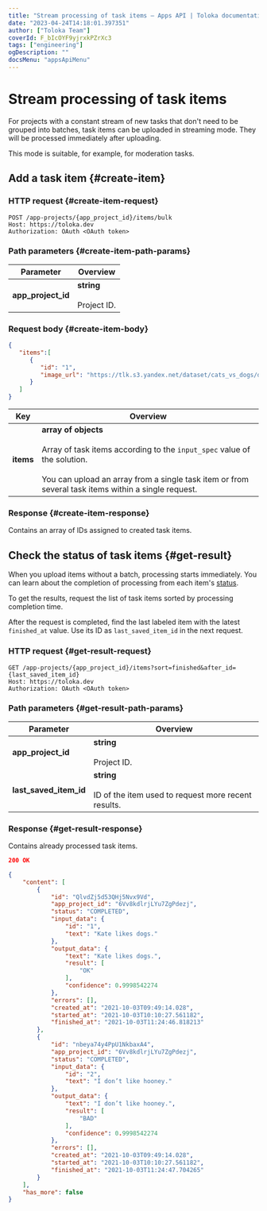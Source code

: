 ```yaml
---
title: "Stream processing of task items — Apps API | Toloka documentation"
date: "2023-04-24T14:18:01.397351"
author: ["Toloka Team"]
coverId: F_bIcOYF9yjrxkPZrXc3
tags: ["engineering"]
ogDescription: ""
docsMenu: "appsApiMenu"
---
```


# Stream processing of task items

For projects with a constant stream of new tasks that don't need to be grouped into batches, task items can be uploaded in streaming mode. They will be processed immediately after uploading.

This mode is suitable, for example, for moderation tasks.

## Add a task item {#create-item}

### HTTP request {#create-item-request}

```http
POST /app-projects/{app_project_id}/items/bulk
Host: https://toloka.dev
Authorization: OAuth <OAuth token>
```

### Path parameters {#create-item-path-params}

**Parameter**|**Overview**
----- | -----
**app_project_id**|**string**<br/><br/>Project ID.

### Request body {#create-item-body}

```json
{
   "items":[
      {
         "id": "1",
         "image_url": "https://tlk.s3.yandex.net/dataset/cats_vs_dogs/dogs/048e5760fc5a46faa434922b2447a527.jpg"
      }
   ]
}
```

**Key**|**Overview**
----- | -----
**items**|**array of objects**<br/><br/>Array of task items according to the `input_spec` value of the solution.<br/><br/>You can upload an array from a single task item or from several task items within a single request.

### Response {#create-item-response}

Contains an array of IDs assigned to created task items.

## Check the status of task items {#get-result}

<Note mode="note" title="Note">

When you upload items without a batch, processing starts immediately. You can learn about the completion of processing from each item's [status](/docs/apps-api/quickstart-api#check-items).

</Note>

To get the results, request the list of task items sorted by processing completion time.

After the request is completed, find the last labeled item with the latest `finished_at` value. Use its ID as `last_saved_item_id` in the next request.

### HTTP request {#get-result-request}

```http
GET /app-projects/{app_project_id}/items?sort=finished&after_id={last_saved_item_id}
Host: https://toloka.dev
Authorization: OAuth <OAuth token>
```

### Path parameters {#get-result-path-params}

**Parameter**|**Overview**
----- | -----
**app_project_id**|**string**<br/><br/>Project ID.
**last_saved_item_id**|**string**<br/><br/>ID of the item used to request more recent results.

### Response {#get-result-response}

Contains already processed task items.

```json
200 OK

{
    "content": [
        {
            "id": "QlvdZj5d53QHj5Nvx9Vd",
            "app_project_id": "6Vv8kdlrjLYu7ZgPdezj",
            "status": "COMPLETED",
            "input_data": {
                "id": "1",
                "text": "Kate likes dogs."
            },
            "output_data": {
                "text": "Kate likes dogs.",
                "result": [
                    "OK"
                ],
                "confidence": 0.9998542274
            },
            "errors": [],
            "created_at": "2021-10-03T09:49:14.028",
            "started_at": "2021-10-03T10:10:27.561182",
            "finished_at": "2021-10-03T11:24:46.818213"
        },
        {
            "id": "nbeya74y4PpU1NkbaxA4",
            "app_project_id": "6Vv8kdlrjLYu7ZgPdezj",
            "status": "COMPLETED",
            "input_data": {
                "id": "2",
                "text": "I don’t like hooney."
            },
            "output_data": {
                "text": "I don’t like hooney.",
                "result": [
                    "BAD"
                ],
                "confidence": 0.9998542274
            },
            "errors": [],
            "created_at": "2021-10-03T09:49:14.028",
            "started_at": "2021-10-03T10:10:27.561182",
            "finished_at": "2021-10-03T11:24:47.704265"
        }
    ],
    "has_more": false
}
```